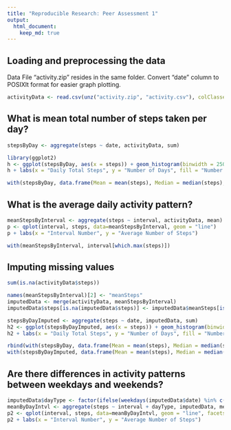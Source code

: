 ```yaml
---
title: "Reproducible Research: Peer Assessment 1"
output: 
  html_document:
    keep_md: true
---
```



## Loading and preprocessing the data

Data File "activity.zip" resides in the same folder. Convert "date" column to POSIXlt format for easier graph plotting.

```r
activityData <- read.csv(unz("activity.zip", "activity.csv"), colClasses = c("integer", "Date", "integer"))
```


## What is mean total number of steps taken per day?

```r
stepsByDay <- aggregate(steps ~ date, activityData, sum)
```

```r
library(ggplot2)
h <- ggplot(stepsByDay, aes(x = steps)) + geom_histogram(binwidth = 2500, aes(fill = ..count..))
h + labs(x = "Daily Total Steps", y = "Number of Days", fill = "Number of Days")
```

```r
with(stepsByDay, data.frame(Mean = mean(steps), Median = median(steps), row.names = "Daily Total Steps"))
```


## What is the average daily activity pattern?

```r
meanStepsByInterval <- aggregate(steps ~ interval, activityData, mean)
p <- qplot(interval, steps, data=meanStepsByInterval, geom = "line")
p + labs(x = "Interval Number", y = "Average Number of Steps")
```

```r
with(meanStepsByInterval, interval[which.max(steps)])
```

## Imputing missing values

```r
sum(is.na(activityData$steps))
```

```r
names(meanStepsByInterval)[2] <- "meanSteps"
imputedData <- merge(activityData, meanStepsByInterval)
imputedData$steps[is.na(imputedData$steps)] <- imputedData$meanSteps[is.na(imputedData$steps)]
```

```r
stepsByDayImputed <- aggregate(steps ~ date, imputedData, sum)
h2 <- ggplot(stepsByDayImputed, aes(x = steps)) + geom_histogram(binwidth = 2500, aes(fill = ..count..))
h2 + labs(x = "Daily Total Steps", y = "Number of Days", fill = "Number of Days")
```

```r
rbind(with(stepsByDay, data.frame(Mean = mean(steps), Median = median(steps), row.names = "Daily Total Steps (Original)")),
with(stepsByDayImputed, data.frame(Mean = mean(steps), Median = median(steps), row.names = "Daily Total Steps (Imputed)")))
```



## Are there differences in activity patterns between weekdays and weekends?

```r
imputedData$dayType <- factor(ifelse(weekdays(imputedData$date) %in% c("Saturday", "Sunday"), "Weekend", "Weekday"))
meanByDayIntvl <- aggregate(steps ~ interval + dayType, imputedData, mean)
p2 <- qplot(interval, steps, data=meanByDayIntvl, geom = "line", facets = dayType ~ .)
p2 + labs(x = "Interval Number", y = "Average Number of Steps")
```

